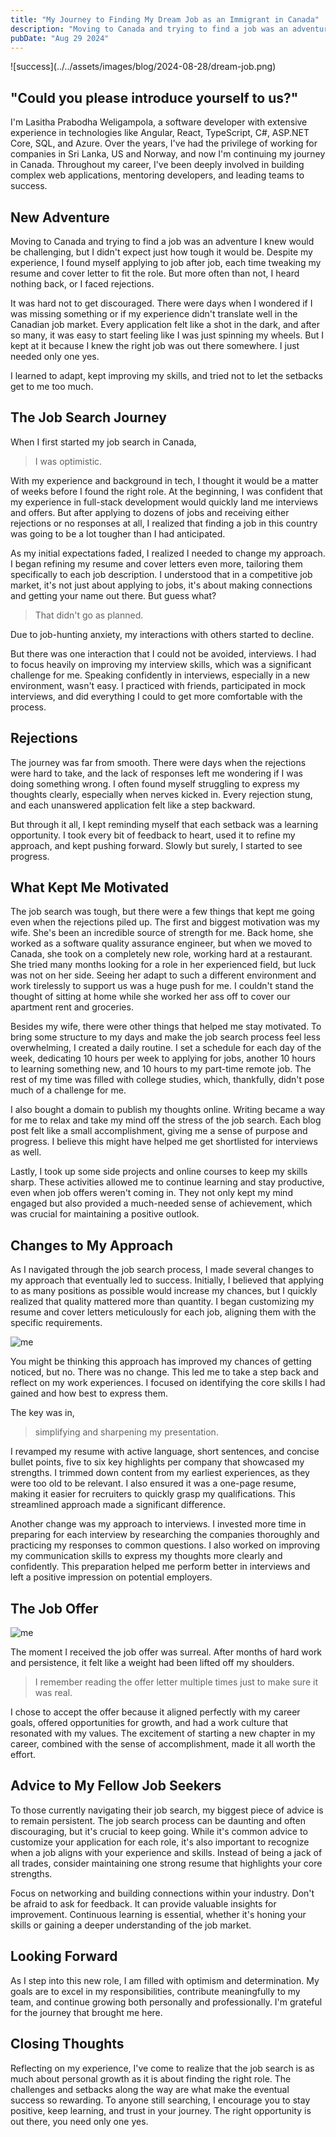 ```yaml
---
title: "My Journey to Finding My Dream Job as an Immigrant in Canada"
description: "Moving to Canada and trying to find a job was an adventure I knew would be challenging, but I didn't expect just how tough it would be. I heard nothing back, or I faced rejections...."
pubDate: "Aug 29 2024"
---
```



<WideImage>
  ![success](../../assets/images/blog/2024-08-28/dream-job.png)
</WideImage>

## "Could you please introduce yourself to us?"

I'm Lasitha Prabodha Weligampola, a software developer with extensive experience in technologies like Angular, React, TypeScript, C#, ASP.NET Core, SQL, and Azure. 
Over the years, I've had the privilege of working for companies in Sri Lanka, US and Norway, and now I'm continuing my journey in Canada. 
Throughout my career, I've been deeply involved in building complex web applications, mentoring developers, and leading teams to success.

## New Adventure

Moving to Canada and trying to find a job was an adventure I knew would be challenging, but I didn't expect just how tough it would be. 
Despite my experience, I found myself applying to job after job, each time tweaking my resume and cover letter to fit the role. 
But more often than not, I heard nothing back, or I faced rejections.

It was hard not to get discouraged. There were days when I wondered if I was missing something or if my experience didn't translate well in the Canadian job market. 
Every application felt like a shot in the dark, and after so many, it was easy to start feeling like I was just spinning my wheels. 
But I kept at it because I knew the right job was out there somewhere. I just needed only one yes. 

I learned to adapt, kept improving my skills, and tried not to let the setbacks get to me too much.

## The Job Search Journey

When I first started my job search in Canada, 

> I was optimistic. 

With my experience and background in tech, I thought it would be a matter of weeks before I found the right role. 
At the beginning, I was confident that my experience in full-stack development would quickly land me interviews and offers. 
But after applying to dozens of jobs and receiving either rejections or no responses at all, 
I realized that finding a job in this country was going to be a lot tougher than I had anticipated.

As my initial expectations faded, I realized I needed to change my approach. 
I began refining my resume and cover letters even more, tailoring them specifically to each job description. 
I understood that in a competitive job market, it's not just about applying to jobs, it's about making connections and getting your name out there. 
But guess what? 

> That didn't go as planned. 

Due to job-hunting anxiety, my interactions with others started to decline.

But there was one interaction that I could not be avoided, interviews. 
I had to focus heavily on improving my interview skills, which was a significant challenge for me. 
Speaking confidently in interviews, especially in a new environment, wasn't easy. I practiced with friends, participated in mock interviews, 
and did everything I could to get more comfortable with the process. 

## Rejections 

The journey was far from smooth. There were days when the rejections were hard to take, and the lack of responses left me wondering if I was doing something wrong. 
I often found myself struggling to express my thoughts clearly, especially when nerves kicked in. 
Every rejection stung, and each unanswered application felt like a step backward.

But through it all, I kept reminding myself that each setback was a learning opportunity. 
I took every bit of feedback to heart, used it to refine my approach, and kept pushing forward. Slowly but surely, I started to see progress.

## What Kept Me Motivated

The job search was tough, but there were a few things that kept me going even when the rejections piled up. 
The first and biggest motivation was my wife. She's been an incredible source of strength for me. Back home, she worked as a software quality assurance engineer, 
but when we moved to Canada, she took on a completely new role, working hard at a restaurant. She tried many months looking for a role in her experienced field, 
but luck was not on her side. Seeing her adapt to such a different environment and work tirelessly to support us was a huge push for me. 
I couldn't stand the thought of sitting at home while she worked her ass off to cover our apartment rent and groceries.

Besides my wife, there were other things that helped me stay motivated. 
To bring some structure to my days and make the job search process feel less overwhelming, 
I created a daily routine. I set a schedule for each day of the week, dedicating 10 hours per week to applying for jobs, 
another 10 hours to learning something new, and 10 hours to my part-time remote job. 
The rest of my time was filled with college studies, which, thankfully, didn't pose much of a challenge for me. 

I also bought a domain to publish my thoughts online. Writing became a way for me to relax and take my mind off the stress of the job search. 
Each blog post felt like a small accomplishment, giving me a sense of purpose and progress. I believe this might have helped me get shortlisted for interviews as well. 

Lastly, I took up some side projects and online courses to keep my skills sharp. 
These activities allowed me to continue learning and stay productive, even when job offers weren't coming in. 
They not only kept my mind engaged but also provided a much-needed sense of achievement, which was crucial for maintaining a positive outlook. 

## Changes to My Approach

As I navigated through the job search process, I made several changes to my approach that eventually led to success. 
Initially, I believed that applying to as many positions as possible would increase my chances, but I quickly realized that quality mattered more than quantity. 
I began customizing my resume and cover letters meticulously for each job, aligning them with the specific requirements. 

![me](../../assets/images/blog/2024-08-28/apply-for-all.webp) 

You might be thinking this approach has improved my chances of getting noticed, but no. There was no change. 
This led me to take a step back and reflect on my work experiences. I focused on identifying the core skills I had gained and how best to express them. 

The key was in,

> simplifying and sharpening my presentation.

I revamped my resume with active language, short sentences, and concise bullet points, five to six key highlights per company that showcased my strengths. 
I trimmed down content from my earliest experiences, as they were too old to be relevant.
I also ensured it was a one-page resume, making it easier for recruiters to quickly grasp my qualifications. This streamlined approach made a significant difference.

Another change was my approach to interviews. I invested more time in preparing for each interview by researching the companies thoroughly and practicing my responses to common questions. 
I also worked on improving my communication skills to express my thoughts more clearly and confidently. 
This preparation helped me perform better in interviews and left a positive impression on potential employers.

## The Job Offer

![me](../../assets/images/blog/2024-08-28/welldone.jpeg) 

The moment I received the job offer was surreal. After months of hard work and persistence, it felt like a weight had been lifted off my shoulders. 

> I remember reading the offer letter multiple times just to make sure it was real. 

I chose to accept the offer because it aligned perfectly with my career goals, offered opportunities for growth, and had a work culture that resonated with my values. 
The excitement of starting a new chapter in my career, combined with the sense of accomplishment, made it all worth the effort.


## Advice to My Fellow Job Seekers

To those currently navigating their job search, my biggest piece of advice is to remain persistent. 
The job search process can be daunting and often discouraging, but it's crucial to keep going. 
While it's common advice to customize your application for each role, it's also important to recognize when a job aligns with your experience and skills. 
Instead of being a jack of all trades, consider maintaining one strong resume that highlights your core strengths. 

Focus on networking and building connections within your industry. Don't be afraid to ask for feedback. It can provide valuable insights for improvement. 
Continuous learning is essential, whether it's honing your skills or gaining a deeper understanding of the job market. 

## Looking Forward

As I step into this new role, I am filled with optimism and determination. My goals are to excel in my responsibilities, contribute meaningfully to my team, 
and continue growing both personally and professionally. I'm grateful for the journey that brought me here.

## Closing Thoughts

Reflecting on my experience, I've come to realize that the job search is as much about personal growth as it is about finding the right role. 
The challenges and setbacks along the way are what make the eventual success so rewarding. 
To anyone still searching, I encourage you to stay positive, keep learning, and trust in your journey. The right opportunity is out there, you need only one yes.
